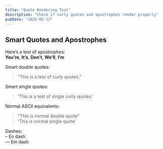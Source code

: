 ```yaml
---
title: "Quote Rendering Test"
description: "Check if curly quotes and apostrophes render properly"
pubDate: "2025-05-12"
---
```


## Smart Quotes and Apostrophes

Here’s a test of apostrophes:  
**You’re**, **It’s**, **Don’t**, **We’ll**, **I’m**  

Smart double quotes:  
> “This is a test of curly quotes.”

Smart single quotes:  
> ‘This is a test of single curly quotes.’

Normal ASCII equivalents:  
> "This is normal double quote"  
> 'This is normal single quote'

Dashes:  
– En dash  
— Em dash
